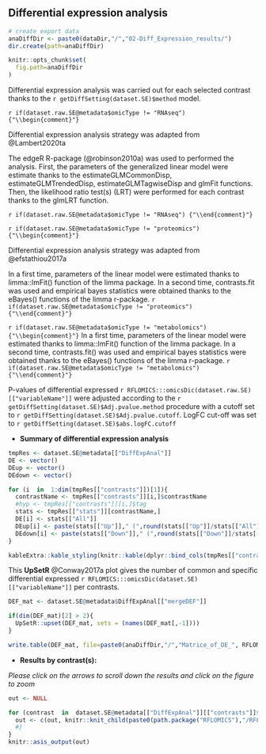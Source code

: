 ## Differential expression analysis

```r
# create export data
anaDiffDir <- paste0(dataDir,"/","02-Diff_Expression_results/")
dir.create(path=anaDiffDir)

knitr::opts_chunk$set(
  fig.path=anaDiffDir
)

```

<!-- ## Summary table of differential expression analysis -->


Differential expression analysis was carried out for each selected contrast thanks to the `r getDiffSetting(dataset.SE)$method` model.

`r if(dataset.raw.SE@metadata$omicType != "RNAseq") {"\\begin{comment}"}`

Differential expression analysis strategy was adapted from @Lambert2020ta

The edgeR R-package (@robinson2010a) was used to performed the analysis. 
First, the parameters of the generalized linear model were estimate thanks to the 
estimateGLMCommonDisp, estimateGLMTrendedDisp, estimateGLMTagwiseDisp and glmFit functions.
Then, the likelihood ratio test(s) (LRT) were performed for each contrast thanks to the glmLRT 
function.

`r if(dataset.raw.SE@metadata$omicType != "RNAseq") {"\\end{comment}"}`

`r if(dataset.raw.SE@metadata$omicType != "proteomics") {"\\begin{comment}"}`

Differential expression analysis strategy was adapted from @efstathiou2017a

In a first time, parameters of the linear model were estimated thanks to limma::lmFit() function of the limma package.
In a second time, contrasts.fit was used and empirical bayes statistics were obtained thanks to the eBayes() functions of the limma r-package.
`r if(dataset.raw.SE@metadata$omicType != "proteomics") {"\\end{comment}"}`

`r if(dataset.raw.SE@metadata$omicType != "metabolomics") {"\\begin{comment}"}`
In a first time, parameters of the linear model were estimated thanks to limma::lmFit() function of the limma package.
In a second time, contrasts.fit() was used and empirical bayes statistics were obtained thanks to the eBayes() functions of the limma r-package.
`r if(dataset.raw.SE@metadata$omicType != "metabolomics") {"\\end{comment}"}`


P-values of differential expressed `r RFLOMICS:::omicsDic(dataset.raw.SE)[["variableName"]]` were adjusted according 
to the `r getDiffSetting(dataset.SE)$Adj.pvalue.method` procedure with a cutoff set to `r getDiffSetting(dataset.SE)$Adj.pvalue.cutoff`.
LogFC cut-off was set to `r getDiffSetting(dataset.SE)$abs.logFC.cutoff`


* **Summary of differential expression analysis**

```r

tmpRes <- dataset.SE@metadata[["DiffExpAnal"]]
DE <- vector()
DEup <- vector()
DEdown <- vector()

for (i  in  1:dim(tmpRes[["contrasts"]])[1]){
  contrastName <- tmpRes[["contrasts"]][i,]$contrastName
  #hyp <- tmpRes[["contrasts"]][i,]$tag
  stats <- tmpRes[["stats"]][contrastName,]
  DE[i] <- stats[["All"]]
  DEup[i] <- paste(stats[["Up"]]," (",round(stats[["Up"]]/stats[["All"]],2)*100," %)",sep="")
  DEdown[i] <- paste(stats[["Down"]]," (",round(stats[["Down"]]/stats[["All"]],2)*100," %)",sep="")
}

```


```r
kableExtra::kable_styling(knitr::kable(dplyr::bind_cols(tmpRes[["contrasts"]][,c("tag","contrastName")], data.frame("DE.Tot"=DE,"DE.Up"=DEup,"DE.Down"=DEdown)), row.names=FALSE, caption=NULL, format="html"), font_size=12)
```


This **UpSetR** @Conway2017a plot gives the number of common and specific differential expressed `r RFLOMICS:::omicsDic(dataset.SE)[["variableName"]]` per contrasts.

```r

DEF_mat <- dataset.SE@metadata$DiffExpAnal[["mergeDEF"]]

if(dim(DEF_mat)[2] > 2){
  UpSetR::upset(DEF_mat, sets = (names(DEF_mat[,-1]))) 
}

write.table(DEF_mat, file=paste0(anaDiffDir,"/","Matrice_of_DE_", RFLOMICS:::omicsDic(dataset.SE)[["variableName"]],"_per_Constrast.txt"), sep="\t",quote=FALSE,col.names=TRUE,row.names=FALSE)


```

* **Results by contrast(s):**

*Please click on the arrows to scroll down the results and click on the figure to zoom*

```r

out <- NULL

for (contrast  in  dataset.SE@metadata[["DiffExpAnal"]][["contrasts"]]$contrastName) {
  out <- c(out, knitr::knit_child(paste0(path.package("RFLOMICS"),"/RFLOMICSapp/","report_04_diff_analysis_per_contrast.Rmd"), quiet=TRUE))  
  #}
}
knitr::asis_output(out)
```


